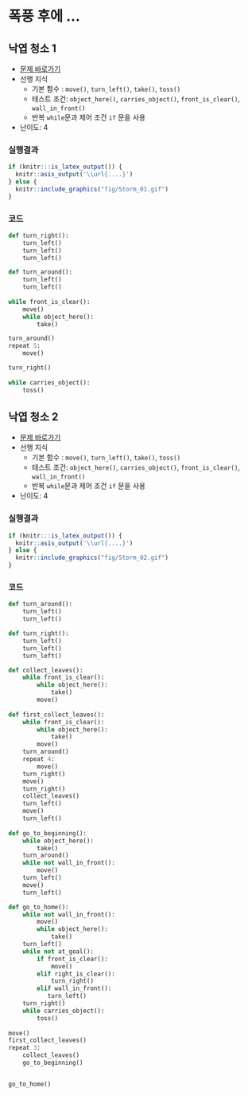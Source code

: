 # 폭풍 후에 ... {#storm}

## 낙엽 청소 1 {#storm-01}

- [문제 바로가기](https://reeborg.ca/reeborg.html?lang=ko-en&mode=python&menu=worlds%2Fmenus%2Freeborg_intro_en.json&name=Storm%201&url=worlds%2Ftutorial_en%2Fstorm1.json)
- 선행 지식
    - 기본 함수 : `move()`, `turn_left()`, `take()`, `toss()`
    - 테스트 조건: `object_here()`, `carries_object()`, `front_is_clear()`, `wall_in_front()`
    - 반복 `while`문과 제어 조건 `if` 문을 사용
- 난이도: 4


::: {.row}
::: {.col-md-6}
### 실행결과

```r
if (knitr:::is_latex_output()) {
  knitr::asis_output('\\url{....}')
} else {
  knitr::include_graphics("fig/Storm_01.gif")
}
```
:::

::: {.col-md-6}
### 코드

```python
def turn_right():
    turn_left()
    turn_left()
    turn_left()

def turn_around():
    turn_left()
    turn_left()
    
while front_is_clear():
    move()
    while object_here():
        take()

turn_around()
repeat 5:
    move()

turn_right()    
    
while carries_object():
    toss() 

```
:::
:::


## 낙엽 청소 2 {#storm-02}

- [문제 바로가기](https://reeborg.ca/reeborg.html?lang=ko-en&mode=python&menu=worlds%2Fmenus%2Freeborg_intro_en.json&name=Storm%201&url=worlds%2Ftutorial_en%2Fstorm1.json)
- 선행 지식
    - 기본 함수 : `move()`, `turn_left()`, `take()`, `toss()`
    - 테스트 조건: `object_here()`, `carries_object()`, `front_is_clear()`, `wall_in_front()`
    - 반복 `while`문과 제어 조건 `if` 문을 사용
- 난이도: 4


::: {.row}
::: {.col-md-6}
### 실행결과

```r
if (knitr:::is_latex_output()) {
  knitr::asis_output('\\url{....}')
} else {
  knitr::include_graphics("fig/Storm_02.gif")
}
```
:::

::: {.col-md-6}
### 코드

```python
def turn_around():
    turn_left()
    turn_left()

def turn_right():
    turn_left()
    turn_left()
    turn_left()

def collect_leaves():
    while front_is_clear():
        while object_here():
            take()
        move()
        
def first_collect_leaves():
    while front_is_clear():
        while object_here():
            take()
        move()            
    turn_around()
    repeat 4:
        move()
    turn_right()
    move()
    turn_right()
    collect_leaves()
    turn_left()
    move()
    turn_left()
            
def go_to_beginning():
    while object_here():
        take()    
    turn_around()
    while not wall_in_front():
        move()
    turn_left()
    move()
    turn_left()    

def go_to_home():
    while not wall_in_front():
        move()
        while object_here():
            take()
    turn_left()
    while not at_goal():
        if front_is_clear():
            move()
        elif right_is_clear():
            turn_right()
        elif wall_in_front():
           turn_left()
    turn_right()
    while carries_object():
        toss()
        
move()    
first_collect_leaves()
repeat 3:
    collect_leaves()
    go_to_beginning()


go_to_home()


```
:::
:::




